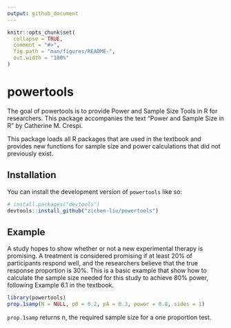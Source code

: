 ```yaml
---
output: github_document
---
```


<!-- README.md is generated from README.Rmd. Please edit that file -->

```r
knitr::opts_chunk$set(
  collapse = TRUE,
  comment = "#>",
  fig.path = "man/figures/README-",
  out.width = "100%"
)
```

# powertools

<!-- badges: start -->
<!-- badges: end -->

The goal of powertools is to provide Power and Sample Size Tools in R for researchers. This package accompanies the text "Power and Sample Size in R" by Catherine M. Crespi. 

This package loads all R packages that are used in the textbook and provides new functions for sample size and power calculations that did not previously exist.

## Installation

You can install the development version of `powertools` like so:

``` r
# install.packages("devtools")
devtools::install_github("zichen-liu/powertools")
```

## Example

A study hopes to show whether or not a new experimental therapy is promising. A treatment is considered promising if at least 20% of participants respond well, and the researchers believe that the true response proportion is 30%. This is a basic example that show how to calculate the sample size needed for this study to achieve 80% power, following Example 6.1 in the textbook.

```r
library(powertools)
prop.1samp(N = NULL, p0 = 0.2, pA = 0.3, power = 0.8, sides = 1)
```

`prop.1samp` returns n, the required sample size for a one proportion test. 
